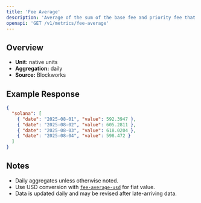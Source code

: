 ```yaml
---
title: 'Fee Average'
description: 'Average of the sum of the base fee and priority fee that day in native chain token'
openapi: 'GET /v1/metrics/fee-average'
---
```


## Overview

- **Unit:** native units
- **Aggregation:** daily
- **Source:** Blockworks



## Example Response

```json
{
  "solana": [
    { "date": "2025-08-01", "value": 592.3947 },
    { "date": "2025-08-02", "value": 605.2811 },
    { "date": "2025-08-03", "value": 618.0204 },
    { "date": "2025-08-04", "value": 598.472 }
  ]
}
```

## Notes
- Daily aggregates unless otherwise noted.
- Use USD conversion with [`fee-average-usd`](/api-reference/metrics/solana/fee-average-usd) for fiat value.
- Data is updated daily and may be revised after late-arriving data.
